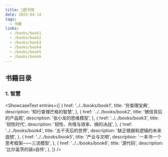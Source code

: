 ```yaml
---
title: 📕图书馆
date: 2025-04-14
tags: 
  - 书籍
links: 
  - /books/book1
  - /books/book2
  - /books/book3
  - /books/book4
  - /books/book5
  - /books/book6
---
```



## 书籍目录

### 1. 智慧

<ShowcaseText
  entries={[
    {
      href: '../../books/book1',
      title: '穷查理宝典',
      description: '知行查理芒格的智慧',
    },
    {
      href: '../../books/book2',
      title: '微信背后的产品观',
      description: '张小龙的思维模型',
    },
    {
      href: '../../books/book3',
      title: '韧性时代',
      description: '韧性、共情与效率、熵的决战',
    },
    {
      href: '../../books/book4',
      title: '五千天后的世界',
      description: '缺乏根据和逻辑的未来遐想',
    },
    {
      href: '../../books/book5',
      title: '产业与文明',
      description: '一本书一个思考框架——三流模型',
    },
    {
      href: '../../books/book6',
      title: '源代码',
      description: '比尔盖茨的装x自传',
    },
  ]}
/>
